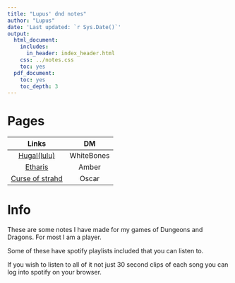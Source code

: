 ```yaml
---
title: "Lupus' dnd notes"
author: "Lupus"
date: 'Last updated: `r Sys.Date()`'
output:
  html_document:    
    includes:
      in_header: index_header.html
    css: ../notes.css
    toc: yes
  pdf_document:
    toc: yes
    toc_depth: 3
---
```


# Pages { .halfSize .book .textlarge}

Links | DM
:--: | :--:
[Hugal(lulu)](Hugal-lulu.html) | WhiteBones
[Etharis](Amber-Etharis.html) | Amber
[Curse of strahd](My-Curse-of-Strahd-notes.html) | Oscar

# Info
These are some notes I have made for my games of Dungeons and Dragons. 
For most I am a player.

Some of these have spotify playlists included that you can listen to. 

If you wish to listen to all of it not just 30 second clips of each song you can log into spotify on your browser. 